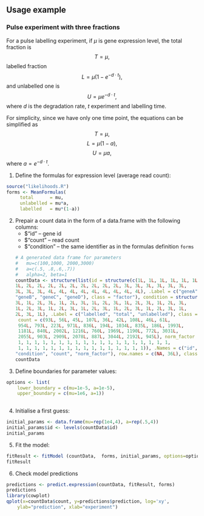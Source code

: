 ## Usage example

### Pulse experiment with three fractions

For a pulse labelling experiment, if $\mu$ is gene expression level,
the total fraction is 
$$ T=\mu,$$
labelled fraction 
$$ L=\mu (1-e^{-d\cdot t}),$$
and unlabelled one is 
$$ U = \mu e^{-d\cdot t}, $$ where
$d$ is the degradation rate, $t$ experiment and labelling time.

For simplicity, since we have only one time point, the equations can be simplified as
$$ T=\mu,$$
$$ L=\mu (1-a),$$
$$ U = \mu a, $$ where
$a=e^{-d\cdot t}$.

1. Define the formulas for expression level (average read count): 
```r
source("likelihoods.R")
forms <- MeanFormulas(
     total      = mu,
     unlabelled = mu*a,
     labelled   = mu*(1-a))
```
2. Prepair a count data in the form of a data.frame with the following columns:
    - $"id" -- gene id
    - $"count" -- read count
    - $"condition" -- the same identifier as in the formulas definition `forms`
```r
# A generated data frame for parameters
#   mu=c(100,1000, 2000,3000)
#   a=c(.5, .8,.6,.7))
#   alpha=2, beta=1
countData <- structure(list(id = structure(c(1L, 1L, 1L, 1L, 1L, 1L, 1L, 1L, 
1L, 2L, 2L, 2L, 2L, 2L, 2L, 2L, 2L, 2L, 3L, 3L, 3L, 3L, 3L, 3L, 
3L, 3L, 3L, 4L, 4L, 4L, 4L, 4L, 4L, 4L, 4L, 4L), .Label = c("geneA", 
"geneB", "geneC", "geneD"), class = "factor"), condition = structure(c(2L, 
3L, 1L, 2L, 3L, 1L, 2L, 3L, 1L, 2L, 3L, 1L, 2L, 3L, 1L, 2L, 3L, 
1L, 2L, 3L, 1L, 2L, 3L, 1L, 2L, 3L, 1L, 2L, 3L, 1L, 2L, 3L, 1L, 
2L, 3L, 1L), .Label = c("labelled", "total", "unlabelled"), class = "factor"), 
    count = c(93L, 56L, 45L, 107L, 36L, 42L, 108L, 46L, 61L, 
    954L, 793L, 223L, 971L, 836L, 194L, 1034L, 835L, 186L, 1993L, 
    1181L, 840L, 2002L, 1216L, 760L, 1969L, 1190L, 772L, 3031L, 
    2055L, 903L, 2909L, 2078L, 887L, 3044L, 2192L, 945L), norm_factor = c(1, 
    1, 1, 1, 1, 1, 1, 1, 1, 1, 1, 1, 1, 1, 1, 1, 1, 1, 1, 1, 
    1, 1, 1, 1, 1, 1, 1, 1, 1, 1, 1, 1, 1, 1, 1, 1)), .Names = c("id", 
"condition", "count", "norm_factor"), row.names = c(NA, 36L), class = "data.frame")
countData
```
3. Define boundaries for parameter values:
```r
options <- list(
    lower_boundary = c(mu=1e-5, a=1e-5),
    upper_boundary = c(mu=1e6, a=1))
    
```
4. Initialise a first guess:
```r
initial_params <- data.frame(mu=rep(1e4,4), a=rep(.5,4))
initial_params$id <- levels(countData$id)
initial_params
```
5. Fit the model:
```r
fitResult <- fitModel (countData,  forms, initial_params, options=options)
fitResult
```
6. Check model predictions
```r
predictions <- predict.expression(countData, fitResult, forms)
predictions
library(cowplot)
qplot(x=countData$count, y=predictions$prediction, log='xy', 
    ylab="prediction", xlab="experiment")
```
